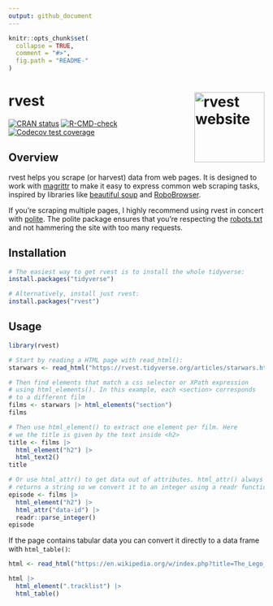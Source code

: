 ```yaml
---
output: github_document
---
```


<!-- README.md is generated from README.Rmd. Please edit that file -->

```r
knitr::opts_chunk$set(
  collapse = TRUE, 
  comment = "#>",
  fig.path = "README-"  
)
```

# rvest <a href="https://rvest.tidyverse.org"><img src="man/figures/logo.png" align="right" height="138" alt="rvest website" /></a>

<!-- badges: start -->

[![CRAN status](https://www.r-pkg.org/badges/version/rvest)](https://cran.r-project.org/package=rvest)
[![R-CMD-check](https://github.com/tidyverse/rvest/actions/workflows/R-CMD-check.yaml/badge.svg)](https://github.com/tidyverse/rvest/actions/workflows/R-CMD-check.yaml)
[![Codecov test coverage](https://codecov.io/gh/tidyverse/rvest/branch/main/graph/badge.svg)](https://app.codecov.io/gh/tidyverse/rvest?branch=main)
<!-- badges: end -->

## Overview

rvest helps you scrape (or harvest) data from web pages.
It is designed to work with [magrittr](https://github.com/tidyverse/magrittr) to make it easy to express common web scraping tasks, inspired by libraries like [beautiful soup](https://www.crummy.com/software/BeautifulSoup/) and [RoboBrowser](http://robobrowser.readthedocs.io/en/latest/readme.html).

If you're scraping multiple pages, I highly recommend using rvest in concert with [polite](https://dmi3kno.github.io/polite/).
The polite package ensures that you're respecting the [robots.txt](https://en.wikipedia.org/wiki/Robots_exclusion_standard) and not hammering the site with too many requests.

## Installation

```r
# The easiest way to get rvest is to install the whole tidyverse:
install.packages("tidyverse")

# Alternatively, install just rvest:
install.packages("rvest")
```

## Usage

```r
library(rvest)

# Start by reading a HTML page with read_html():
starwars <- read_html("https://rvest.tidyverse.org/articles/starwars.html")

# Then find elements that match a css selector or XPath expression
# using html_elements(). In this example, each <section> corresponds
# to a different film
films <- starwars |> html_elements("section")
films

# Then use html_element() to extract one element per film. Here
# we the title is given by the text inside <h2>
title <- films |> 
  html_element("h2") |> 
  html_text2()
title

# Or use html_attr() to get data out of attributes. html_attr() always
# returns a string so we convert it to an integer using a readr function
episode <- films |> 
  html_element("h2") |> 
  html_attr("data-id") |> 
  readr::parse_integer()
episode
```

If the page contains tabular data you can convert it directly to a data frame with `html_table()`:

```r
html <- read_html("https://en.wikipedia.org/w/index.php?title=The_Lego_Movie&oldid=998422565")

html |> 
  html_element(".tracklist") |> 
  html_table()
```
